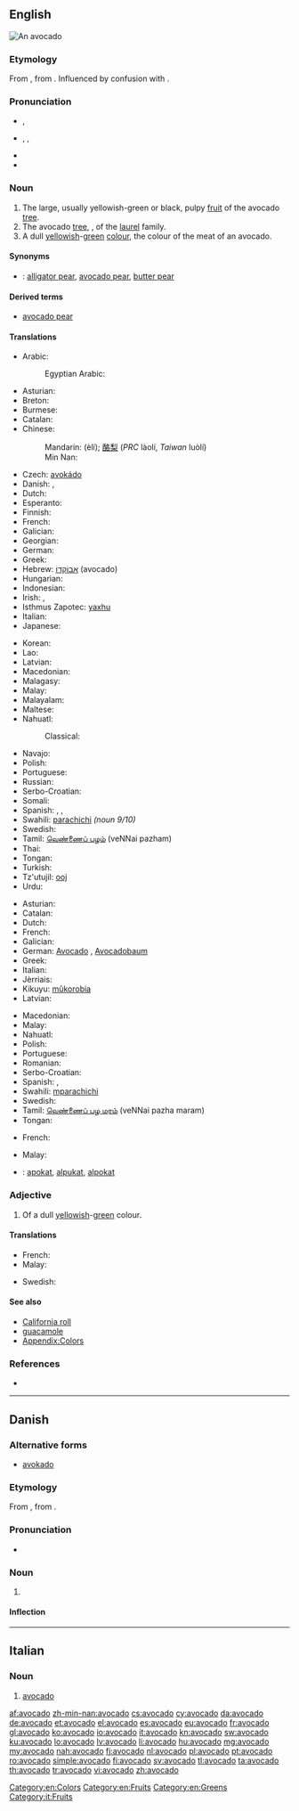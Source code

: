 {{also|Avocado}}
==English==

{{wikipedia}}
{{wikispecies|Persea americana}}
[[Image:Avocado.jpeg|thumb|An avocado]]
{{wikibooks|cookbook=avocado}}

===Etymology===
From  {{etyl|es|en}} {{term|aguacate|lang=es}}, from {{etyl|nah|en}} {{term|āhuacatl|lang=nah}}.  Influenced by confusion with {{etyl|es|en}} {{term|abogado||lawyer|lang=es}}.

===Pronunciation===
* {{a|UK}} {{IPA|/ævəˈkɑːdəʊ/}}, {{X-SAMPA|/{v@"kA:d@U/}}
* {{a|US}} {{enPR|ăvəkäʹdō}}, {{IPA|/ɑvəˈkɑdoʊ/|/ævəˈkɑdoʊ/}}, {{X-SAMPA|/Av@"kAdoU/|/{v@"kAdoU/}}
* {{audio|En-us-avocado.ogg|Audio (US)}}
* {{rhymes|ɑːdəʊ}}

===Noun===
{{en-noun|s|avocadoes|avocadi}}

# The large, usually yellowish-green or black, pulpy [[fruit]] of the avocado [[tree]].
# The avocado [[tree]], {{taxlink|Persea americana|species}}, of the [[laurel]] family.
# A dull [[yellowish]]-[[green]] [[colour]], the colour of the meat of an avocado.
#: {{color panel|avocado|6D6937}}

====Synonyms====
* {{qualifier|fruit}}: [[alligator pear]], [[avocado pear]], [[butter pear]]

====Derived terms====
* [[avocado pear]]

====Translations====
{{trans-top|fruit}}
* Arabic: {{t|ar|أفوكادو|m|tr='afukaadu}}
*: Egyptian Arabic: {{t|arz|افوكاتو|m-p|tr=avokato}}
* Asturian: {{t|ast|aguacate|m}}
* Breton: {{t+|br|avoukez|p}}
* Burmese: {{t+|my|ထောပတ်သီး|tr=htaw:batthi:|sc=Mymr}}
* Catalan: {{t|ca|alvocat|m}}
* Chinese:
*: Mandarin: {{zh-ts|鱷梨|鳄梨}} (èlí); [[酪梨]] (''PRC'' làolí, ''Taiwan'' luòlí)
*: Min Nan: {{t|nan|阿姆咖摟|tr=a-bu-kha-lo|sc=Hans}}
* Czech: [[avokádo]] {{g|n}}
* Danish: {{t+|da|avocado|c}}, {{t|da|avokado|c}}
* Dutch: {{t+|nl|avocado|m}}
* Esperanto: {{t|eo|avokado}}
* Finnish: {{t+|fi|avokado}}
* French: {{t+|fr|avocat|m}}
* Galician: {{t|gl|aguacate|m}}
* Georgian: {{t|ka|ავოკადო|tr=avokado|sc=Geor}}
* German: {{t+|de|Avocado|f}}
* Greek: {{t+|el|αβοκάντο|n|tr=avokánto}}
* Hebrew: [[אבוקדו|אָבוֹקָדוֹ]] (avocado) {{g|m}}
* Hungarian: {{t+|hu|avokádó}}
* Indonesian: {{t|id|alpukat}}
* Irish: {{t|ga|abhacád|m}}, {{t|ga|piorra abhcóide|f}}
* Isthmus Zapotec: [[yaxhu]]
* Italian: {{t+|it|avocado|m}}
* Japanese: {{t|ja|アボカド|tr=abokado}}
{{trans-mid}}
* Korean: {{t+|ko|아보카도|tr=abokado|sc=Hang}}
* Lao: {{t+|lo|ໝາກອາໂວກາໂດ|tr=mak a ov ka od|sc=Laoo}}
* Latvian: {{t+|lv|avokado|m}}
* Macedonian: {{t|mk|авокадо|n|tr=avokádo}}
* Malagasy: {{t+|mg|mpisolovava}}
* Malay: {{t|ms|avokado}}
* Malayalam: {{t|ml|ആത്തച്ചക്ക|sc=Mlym}}
* Maltese: {{t|mt|avokado|m}}
* Nahuatl:
*: Classical: {{t|nci|āhuacatl}}
* Navajo: {{t|nv|chʼil akʼahí}}
* Polish: {{t+|pl|awokado|n}}
* Portuguese: {{t+|pt|abacate|m}}
* Russian: {{t+|ru|авокадо|n|tr=avokádo}} {{qualifier|indeclinable}}
* Serbo-Croatian: {{t|sh|avokado}}
* Somali: {{t|so|canbaruudda}}
* Spanish: {{t+|es|aguacate|m}}, {{t+|es|palta|f}} {{qualifier|Argentina|Bolivia|Chile|Ecuador|Paraguay|Uruguay}}, {{t+|es|cura|f}} {{qualifier|Colombia|dated}}
* Swahili: [[parachichi]] ''(noun 9/10)''
* Swedish: {{t+|sv|avokado}}
* Tamil: [[வெண்ணைப் பழம்]] (veNNai pazham)
* Thai: {{t|th|อาโวคาโด|tr=aawohkhaadoh }}
* Tongan: {{t|to|'âvoka}}
* Turkish: {{t+|tr|avokado}}
* Tz'utujil: [[ooj]]
* Urdu: {{t|ur|مگر ناشپاتی|m|tr=magar nashpati }}
{{trans-bottom}}

{{trans-top|tree}}
* Asturian: {{t|ast|aguacate|m}}
* Catalan: {{t|ca|alvocater|m}}
* Dutch: {{t+|nl|avocadoboom|m}}
* French: {{t+|fr|avocatier|m}}
* Galician: {{t|gl|aguacate|m}}
* German: [[Avocado]] {{g|f}}, [[Avocadobaum]] {{g|m}}
* Greek: {{t+|el|αβοκάντο|n|tr=avokánto}}
* Italian: {{t+|it|avocado|m}}
* Jèrriais: {{t|roa-jer|avocatchi|m}}
* Kikuyu: [[mûkorobia]]
* Latvian: {{t+|lv|avokado|m}}
{{trans-mid}}
* Macedonian: {{t|mk|авокадо|n|tr=avokádo}}
* Malay: {{t|ms|pokok avokado}}
* Nahuatl: {{t+|nah|ahuacatl}}
* Polish: {{t+|pl|awokado|n}}
* Portuguese: {{t+|pt|abacateiro|m}}
* Romanian: {{t+|ro|avocado|n}}
* Serbo-Croatian: {{t|sh|avokado}}
* Spanish: {{t+|es|aguacate|m}}, {{t+|es|palto|m}}
* Swahili: [[mparachichi]]
* Swedish: {{t|sv|avokadoträd|n}}
* Tamil: [[வெண்ணைப் பழ மரம்]] (veNNai pazha maram)
* Tongan: {{t|to|'âvoka}}
{{trans-bottom}}

{{trans-top|colour}}
* French: {{t+|fr|avocat|m}}
{{trans-mid}}
* Malay: {{t|ms|avokado}}
{{trans-bottom}}

{{checktrans-top}}
<!--Remove this section once all of the translations below have been moved into the tables above.-->
* {{ttbc|id}}: [[apokat]], [[alpukat]], [[alpokat]]
{{trans-bottom}}

===Adjective===
{{en-adj|-}}

# Of a dull [[yellowish]]-[[green]] colour.

====Translations====
{{trans-top|Avocado-coloured}}
* French: {{t+|fr|avocat|m}}
* Malay: {{t|ms|avokado}}
{{trans-mid}}
* Swedish: {{t|sv|avokadofärgad}}
{{trans-bottom}}

====See also====
* [[California roll]]
* [[guacamole]]
* [[Appendix:Colors]]

===References===
* {{R:BBS}}

[[Category:en:Colors]]
[[Category:en:Fruits]]
[[Category:en:Greens]]

----

==Danish==
{{wikipedia|lang=da}}

===Alternative forms===
* [[avokado]]

===Etymology===
From {{etyl|es|da}} {{term|aguacate|lang=es}}, from {{etyl|nah|da}} {{term|ahuacatl|āhuacatl|testicle, avocado|lang=nah}}.

===Pronunciation===
* {{IPA|/avokaːdo/|[avoˈkʰæːd̥o]|lang=da}}

===Noun===
{{da-noun|en|er}}

# {{l/en|avocado}}

====Inflection====
{{da-noun-infl|en|er}}

----

==Italian==

===Noun===
{{head|it|noun|g=m|invariable}}

# [[#English|avocado]]

[[Category:it:Fruits]]

[[af:avocado]]
[[zh-min-nan:avocado]]
[[cs:avocado]]
[[cy:avocado]]
[[da:avocado]]
[[de:avocado]]
[[et:avocado]]
[[el:avocado]]
[[es:avocado]]
[[eu:avocado]]
[[fr:avocado]]
[[gl:avocado]]
[[ko:avocado]]
[[io:avocado]]
[[it:avocado]]
[[kn:avocado]]
[[sw:avocado]]
[[ku:avocado]]
[[lo:avocado]]
[[lv:avocado]]
[[li:avocado]]
[[hu:avocado]]
[[mg:avocado]]
[[my:avocado]]
[[nah:avocado]]
[[fj:avocado]]
[[nl:avocado]]
[[pl:avocado]]
[[pt:avocado]]
[[ro:avocado]]
[[simple:avocado]]
[[fi:avocado]]
[[sv:avocado]]
[[tl:avocado]]
[[ta:avocado]]
[[th:avocado]]
[[tr:avocado]]
[[vi:avocado]]
[[zh:avocado]]